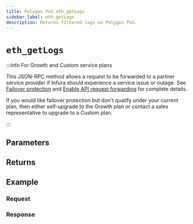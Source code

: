 ```yaml
---
title: Polygon PoS eth_getLogs
sidebar_label: eth_getLogs
description: Returns filtered logs on Polygon PoS.
---
```




# `eth_getLogs`

<Description />

:::info For Growth and Custom service plans

This JSON-RPC method allows a request to be forwarded to a partner service provider if Infura should
experience a service issue or outage. See [Failover protection](../../../concepts/failover-protection.md)
and [Enable API request forwarding](../../../how-to/enable-api-forwarding.md)
for complete details.

If you would like failover protection but don't qualify under your current plan, then either
self-upgrade to the Growth plan or contact a sales representative to upgrade to a Custom plan.

:::

## Parameters


<Params />

## Returns


<Returns />

## Example


<Example />

### Request


<Request />

### Response


<Response />
